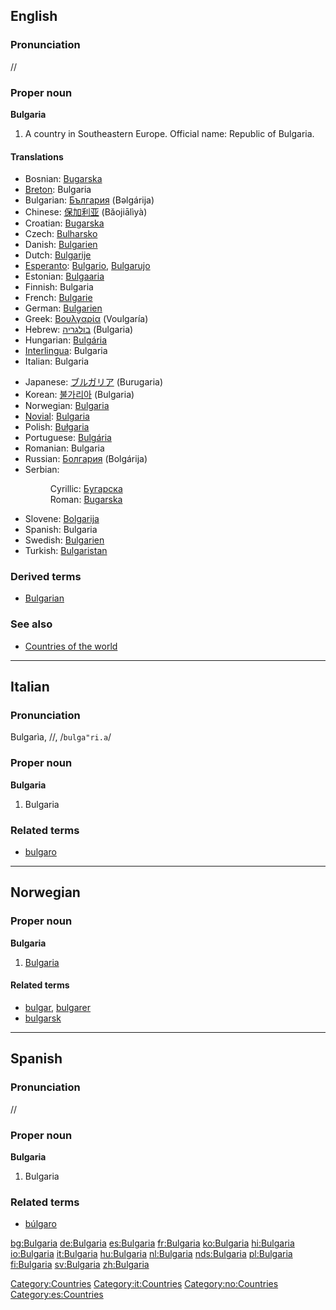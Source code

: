 ==English==
===Pronunciation===
/{{IPAchar|bʌlˈgeəriə}}/
{{wikipedia}}

===Proper noun===
'''Bulgaria'''
# A country in Southeastern Europe. Official name: Republic of Bulgaria.

====Translations====
{{top}}
*Bosnian: [[Bugarska]] {{f}}
*[[Breton]]: Bulgaria
*Bulgarian: [[България]] (Bəlgárija) {{f}}
*Chinese: [[保加利亚]] (Bǎojiālìyà)
*Croatian: [[Bugarska]] {{f}}
*Czech: [[Bulharsko]]
*Danish: [[Bulgarien]]
*Dutch: [[Bulgarije]]
*[[Esperanto]]: [[Bulgario]], [[Bulgarujo]]
*Estonian: [[Bulgaaria]]
*Finnish: Bulgaria
*French: [[Bulgarie]] {{f}}
*German: [[Bulgarien]] {{n}}
*Greek: [[Βουλγαρία]] (Voulgaría) {{f}}
*Hebrew: [[בולגריה]] (Bulgaria)
*Hungarian: [[Bulgária]]
*[[Interlingua]]: Bulgaria
*Italian: Bulgaria {{f}}
{{mid}}
*Japanese: [[ブルガリア]] (Burugaria)
*Korean: [[불가리아]] (Bulgaria)
*Norwegian: [[#Norwegian|Bulgaria]]
*[[Novial]]: [[Bulgaria]]
*Polish: [[Bułgaria]] {{f}}
*Portuguese: [[Bulgária]] {{f}}
*Romanian: Bulgaria {{f}}
*Russian: [[Болгария]] (Bolgárija) {{f}}
*Serbian:
*:Cyrillic: [[Бугарска]] {{f}}
*:Roman: [[Bugarska#Serbian|Bugarska]] {{f}}
*Slovene: [[Bolgarija]] {{f}}
*Spanish: Bulgaria {{f}}
*Swedish: [[Bulgarien]]
*Turkish: [[Bulgaristan]]
{{bottom}}

===Derived terms===
*[[Bulgarian]]

===See also===
*[[Countries of the world]]
[[Category:Countries]]


----
==Italian==
===Pronunciation===
Bulgarìa, /{{IPAchar|bulgaˈri.a}}/, /<tt>bulga"ri.a</tt>/
===Proper noun===
[[Category:it:Countries]]
'''Bulgaria''' {{f}}

# Bulgaria

===Related terms===
*[[bulgaro]]


----
==Norwegian==
===Proper noun===
[[Category:no:Countries]]
'''Bulgaria'''
#[[#English|Bulgaria]]
====Related terms====
*[[bulgar]], [[bulgarer]]
*[[bulgarsk]]


----
==Spanish==
===Pronunciation===
/{{IPAchar|bulˈɣarja}}/
===Proper noun===
'''Bulgaria''' {{f}}
[[Category:es:Countries]]
# Bulgaria

===Related terms===
*[[búlgaro]]

[[bg:Bulgaria]]
[[de:Bulgaria]]
[[es:Bulgaria]]
[[fr:Bulgaria]]
[[ko:Bulgaria]]
[[hi:Bulgaria]]
[[io:Bulgaria]]
[[it:Bulgaria]]
[[hu:Bulgaria]]
[[nl:Bulgaria]]
[[nds:Bulgaria]]
[[pl:Bulgaria]]
[[fi:Bulgaria]]
[[sv:Bulgaria]]
[[zh:Bulgaria]]